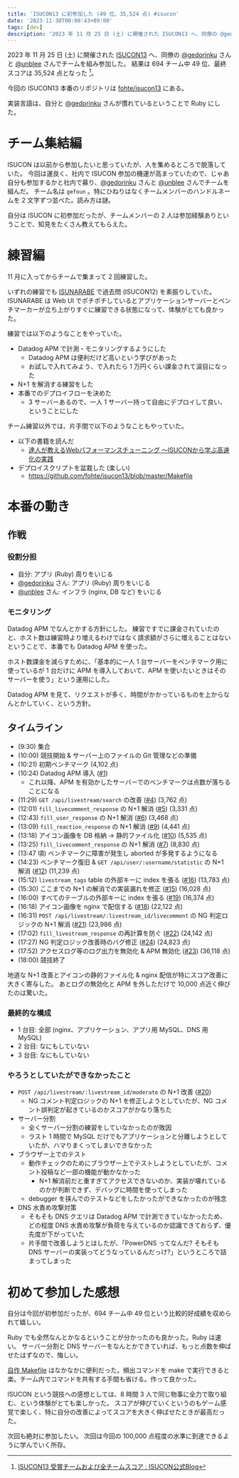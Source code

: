 ```yaml
---
title: 'ISUCON13 に初参加した (49 位、35,524 点) #isucon'
date: '2023-11-30T00:08:43+09:00'
tags: [dev]
description: '2023 年 11 月 25 日 (土) に開催された ISUCON13 へ、同僚の @gedorinku さんと @unblee さんでチームを組み参加した。結果は 694 チーム中 49 位、最終スコアは 35,524 点。'
---
```


2023 年 11 月 25 日 (土) に開催された [ISUCON13](https://isucon.net/archives/57566481.html) へ、同僚の [@gedorinku](https://github.com/gedorinku) さんと [@unblee](https://github.com/unblee) さんでチームを組み参加した。
結果は 694 チーム中 49 位、最終スコアは 35,524 点となった [^ranking]。

[^ranking]: [ISUCON13 受賞チームおよび全チームスコア : ISUCON公式Blog](https://isucon.net/archives/57993937.html)

今回の ISUCON13 本番のリポジトリは [fohte/isucon13](https://github.com/fohte/isucon13) にある。

実装言語は、自分と [@gedorinku](https://github.com/gedorinku) さんが慣れているということで Ruby にした。

# チーム集結編

ISUCON は以前から参加したいと思っていたが、人を集めるところで脱落していた。
今回は運良く、社内で ISUCON 参加の機運が高まっていたので、じゃあ自分も参加するかと社内で募り、[@gedorinku](https://github.com/gedorinku) さんと [@unblee](https://github.com/unblee) さんでチームを組んだ。
チーム名は `gefoun` 。特にひねりはなくチームメンバーのハンドルネームを 2 文字ずつ並べた。読み方は謎。

自分は ISUCON に初参加だったが、チームメンバーの 2 人は参加経験ありということで、知見をたくさん教えてもらえた。

# 練習編

11 月に入ってからチームで集まって 2 回練習した。

いずれの練習でも [ISUNARABE](https://isunarabe.org/) で過去問 (ISUCON12) を素振りしていた。
ISUNARABE は Web UI でポチポチしているとアプリケーションサーバーとベンチマーカーが立ち上がりすぐに練習できる状態になって、体験がとても良かった。

練習では以下のようなことをやっていた。

- Datadog APM で計測・モニタリングするようにした
  - Datadog APM は便利だけど高いという学びがあった
  - お試しで入れてみよう、で入れたら 1 万円くらい課金されて涙目になった
- N+1 を解消する練習をした
- 本番でのデプロイフローを決めた
  - 3 サーバーあるので、一人 1 サーバー持って自由にデプロイして良い、ということにした

チーム練習以外では、片手間で以下のようなこともやっていた。

- 以下の書籍を読んだ
  - [達人が教えるWebパフォーマンスチューニング 〜ISUCONから学ぶ高速化の実践](https://www.amazon.co.jp/dp/4297128462?&linkCode=ll1&tag=fohte-22&linkId=870e70c44f0b6a41e59f50dfc6e78ee6&language=ja_JP&ref_=as_li_ss_tl)
- デプロイスクリプトを盆栽した (楽しい)
  - https://github.com/fohte/isucon13/blob/master/Makefile

# 本番の動き

## 作戦

### 役割分担

- 自分: アプリ (Ruby) 周りをいじる
- [@gedorinku](https://github.com/gedorinku) さん: アプリ (Ruby) 周りをいじる
- [@unblee](https://github.com/unblee) さん: インフラ (nginx, DB など) をいじる

### モニタリング

Datadog APM でなんとかする方針にした。
練習ですでに課金されていたのと、ホスト数は練習時より増えるわけではなく請求額がさらに増えることはないということで、本番でも Datadog APM を使った。

ホスト数課金を減らすために、「基本的に一人 1 台サーバーをベンチマーク用に使っているが 1 台だけに APM を導入しておいて、APM を使いたいときはそのサーバーを使う」という運用にした。

Datadog APM を見て、リクエストが多く、時間がかかっているものを上からなんとかしていく、という方針。

## タイムライン

- (9:30) 集合
- (10:00) 競技開始 & サーバー上のファイルの Git 管理などの準備
- (10:21) 初期ベンチマーク (4,102 点)
- (10:24) Datadog APM 導入 ([#1](https://github.com/fohte/isucon13/pull/1))
  - これ以降、APM を有効かしたサーバーでのベンチマークは点数が落ちることになる
- (11:29) `GET /api/livestream/search` の改善 ([#4](https://github.com/fohte/isucon13/pull/4)) (3,762 点)
- (12:01) `fill_livecomment_response` の N+1 解消 ([#5](https://github.com/fohte/isucon13/pull/5)) (3,331 点)
- (12:43) `fill_user_response` の N+1 解消 ([#6](https://github.com/fohte/isucon13/pull/6)) (3,468 点)
- (13:09) `fill_reaction_response` の N+1 解消 ([#9](https://github.com/fohte/isucon13/pull/9)) (4,441 点)
- (13:18) アイコン画像を DB 格納 -> 静的ファイル化 ([#10](https://github.com/fohte/isucon13/pull/10)) (5,535 点)
- (13:25) `fill_livecomment_response` の N+1 解消 ([#7](https://github.com/fohte/isucon13/pull/7)) (8,830 点)
- (13:47 頃) ベンチマークに障害が発生し aborted が多発するようになる
- (14:23) ベンチマーク復旧 & `GET /api/user/:username/statistic` の N+1 解消 ([#12](https://github.com/fohte/isucon13/pull/12)) (11,239 点)
- (15:12) `livestream_tags` table の外部キーに index を張る ([#16](https://github.com/fohte/isucon13/pull/16)) (13,783 点)
- (15:30) ここまでの N+1 の解消での実装漏れを修正 ([#15](https://github.com/fohte/isucon13/pull/15)) (16,028 点)
- (16:00) すべてのテーブルの外部キーに index を張る ([#19](https://github.com/fohte/isucon13/pull/19)) (16,374 点)
- (16:18) アイコン画像を nginx で配信する ([#18](https://github.com/fohte/isucon13/pull/18)) (22,122 点)
- (16:31) `POST /api/livestream/:livestream_id/livecomment` の NG 判定ロジックの N+1 解消 ([#21](https://github.com/fohte/isucon13/pull/21)) (23,986 点)
- (17:02) `fill_livestream_response` の再計算を防ぐ ([#22](https://github.com/fohte/isucon13/pull/22)) (24,142 点)
- (17:27) NG 判定ロジック改善時のバグ修正 ([#24](https://github.com/fohte/isucon13/pull/24)) (24,823 点)
- (17:52) アクセスログ等のログ出力を無効化 & APM 無効化 ([#23](https://github.com/fohte/isucon13/pull/23)) (36,118 点)
- (18:00) 競技終了

地道な N+1 改善とアイコンの静的ファイル化 & nginx 配信が特にスコア改善に大きく寄与した。
あとログの無効化と APM を外しただけで 10,000 点近く伸びたのは驚いた。

### 最終的な構成

- 1 台目: 全部 (nginx、アプリケーション、アプリ用 MySQL、DNS 用 MySQL)
- 2 台目: なにもしていない
- 3 台目: なにもしていない

### やろうとしていたができなかったこと

- `POST /api/livestream/:livestream_id/moderate` の N+1 改善 ([#20](https://github.com/fohte/isucon13/pull/20))
  - NG コメント判定ロジックの N+1 を修正しようとしていたが、NG コメント誤判定が起きているのかスコアがかなり落ちた
- サーバー分割
  - 全くサーバー分割の練習をしていなかったのが敗因
  - ラスト 1 時間で MySQL だけでもアプリケーションと分離しようとしていたが、ハマりまくってしまいできなかった
- ブラウザー上でのテスト
  - 動作チェックのためにブラウザー上でテストしようとしていたが、コメント投稿など一部の機能が動かなかった
    - N+1 解消前だと重すぎてアクセスできないのか、実装が壊れているのかが判断できず、デバッグに時間を使ってしまった
  - debugger を挟んでのテストなどをしたかったができなかったのが残念
- DNS 水責め攻撃対策
  - そもそも DNS クエリは Datadog APM で計測できていなかったため、どの程度 DNS 水責め攻撃が負荷を与えているのか認識できておらず、優先度が下がっていた
  - 片手間で改善しようとはしたが、「PowerDNS ってなんだ? そもそも DNS サーバーの実装ってどうなっているんだっけ?」というところで詰まってしまった

# 初めて参加した感想

自分は今回が初参加だったが、694 チーム中 49 位という比較的好成績を収められて嬉しい。

Ruby でも全然なんとかなるということが分かったのも良かった。Ruby は速い。
サーバー分割と DNS サーバーをなんとかできていれば、もっと点数を伸ばせたはずなので、悔しい。

[自作 Makefile](https://github.com/fohte/isucon13/blob/master/Makefile) はなかなかに便利だった。頻出コマンドを make で実行できると楽。チーム内でコマンドを共有する手間も省ける。作って良かった。

ISUCON という競技への感想としては、8 時間 3 人で同じ物事に全力で取り組む、という体験がとても楽しかった。
スコアが伸びていくというのもゲーム感覚で楽しく、特に自分の改善によってスコアを大きく伸ばせたときが最高だった。

次回も絶対に参加したい。
次回は今回の 100,000 点程度の水準に到達できるように学んでいく所存。
